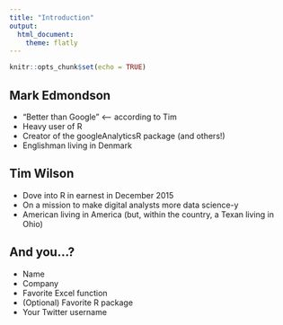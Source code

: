 ```yaml
---
title: "Introduction"
output: 
  html_document:
    theme: flatly
---
```


```r
knitr::opts_chunk$set(echo = TRUE)
```

## Mark Edmondson

* "Better than Google" <-- according to Tim
* Heavy user of R
* Creator of the googleAnalyticsR package (and others!)
* Englishman living in Denmark

## Tim Wilson

* Dove into R in earnest in December 2015
* On a mission to make digital analysts more data science-y
* American living in America (but, within the country, a Texan living in Ohio)

## And you...?

* Name
* Company
* Favorite Excel function
* (Optional) Favorite R package
* Your Twitter username
